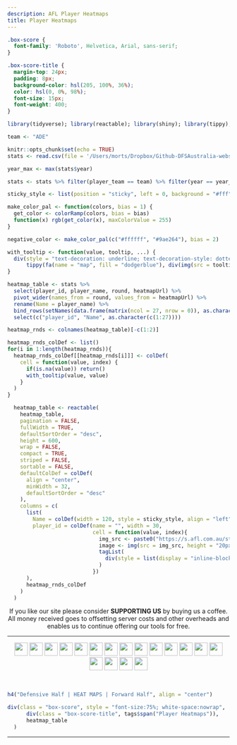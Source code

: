 ```yaml
---
description: AFL Player Heatmaps
title: Player Heatmaps
---
```


```css
.box-score {
  font-family: 'Roboto', Helvetica, Arial, sans-serif;
}

.box-score-title {
  margin-top: 24px;
  padding: 8px;
  background-color: hsl(205, 100%, 36%);
  color: hsl(0, 0%, 98%);
  font-size: 15px;
  font-weight: 400;
}

```

```r
library(tidyverse); library(reactable); library(shiny); library(tippy); library(fontawesome)

team <- "ADE"

knitr::opts_chunk$set(echo = TRUE)
stats <- read.csv(file = '/Users/morts/Dropbox/Github-DFSAustralia-website/database/database-files/afl-database-2022.csv', stringsAsFactors = FALSE)

year_max <- max(stats$year)

stats <- stats %>% filter(player_team == team) %>% filter(year == year_max)

sticky_style <- list(position = "sticky", left = 0, background = "#fff", zIndex = 1, borderRight = "1px solid #eee")

make_color_pal <- function(colors, bias = 1) {
  get_color <- colorRamp(colors, bias = bias)
  function(x) rgb(get_color(x), maxColorValue = 255)
}

negative_color <- make_color_pal(c("#ffffff", "#9ae264"), bias = 2)

with_tooltip <- function(value, tooltip, ...) {
  div(style = "text-decoration: underline; text-decoration-style: dotted; cursor: zoom-in",
      tippy(fa(name = "map", fill = "dodgerblue"), div(img(src = tooltip, width = "100%", alt = "")), ...))
}

heatmap_table <- stats %>%
  select(player_id, player_name, round, heatmapUrl) %>%
  pivot_wider(names_from = round, values_from = heatmapUrl) %>%
  rename(Name = player_name) %>%
  bind_rows(setNames(data.frame(matrix(ncol = 27, nrow = 0)), as.character(c(1:27))) %>% mutate(across(everything(), as.character))) %>%
  select(c("player_id", "Name", as.character(c(1:27))))

heatmap_rnds <- colnames(heatmap_table)[-c(1:2)]

heatmap_rnds_colDef <- list()
for(i in 1:length(heatmap_rnds)){
  heatmap_rnds_colDef[[heatmap_rnds[i]]] <- colDef(
    cell = function(value, index) {
      if(is.na(value)) return()
      with_tooltip(value, value)
    }
  )
}

  heatmap_table <- reactable(
    heatmap_table,
    pagination = FALSE,
    fullWidth = TRUE,
    defaultSortOrder = "desc",
    height = 600,
    wrap = FALSE,
    compact = TRUE,
    striped = FALSE,
    sortable = FALSE,
    defaultColDef = colDef(
      align = "center",
      minWidth = 32,
      defaultSortOrder = "desc"
    ),
    columns = c(
      list(
        Name = colDef(width = 120, style = sticky_style, align = "left", headerStyle = sticky_style),
        player_id = colDef(name = "", width = 30,
                           cell = function(value, index){
                             img_src <- paste0("https://s.afl.com.au/staticfile/AFL%20Tenant/AFL/Players/ChampIDImages/XLarge2022/", sub("CD_I", "", heatmap_table$player_id[index]), ".png?i10c=img.resize(width:108)")
                             image <- img(src = img_src, height = "20px", alt = "")
                             tagList(
                               div(style = list(display = "inline-block", width = "30px"), image),
                             )
                           })
      ),
      heatmap_rnds_colDef
    )
  )

```

<center>
If you like our site please consider **SUPPORTING US** by buying us a coffee. All money received goes to offsetting server costs and other overheads and enables us to continue offering our tools for free.

<script type='text/javascript' src='https://storage.ko-fi.com/cdn/widget/Widget_2.js'></script><script type='text/javascript'>kofiwidget2.init('Shout us a Coffee', '#29abe0', 'E1E8C5INN');kofiwidget2.draw();</script> 
</center>

---

<p align="center">
[![](https://www.zerohanger.com/images/team-flags/adelaide-crows.png){height=30px style="margin-bottom: 3px"}](https://www.dfsaustralia.com/afl-heatmaps-ade/) [![](https://www.zerohanger.com/images/team-flags/brisbane-lions.png){height=30px style="margin-bottom: 3px"}](https://www.dfsaustralia.com/afl-heatmaps-brl/) [![](https://www.zerohanger.com/images/team-flags/carlton-blues.png){height=30px style="margin-bottom: 3px"}](https://www.dfsaustralia.com/afl-heatmaps-car/) [![](https://www.zerohanger.com/images/team-flags/collingwood-magpies.png){height=30px style="margin-bottom: 3px"}](https://www.dfsaustralia.com/afl-heatmaps-col/) [![](https://www.zerohanger.com/images/team-flags/essendon-bombers.png){height=30px style="margin-bottom: 3px"}](https://www.dfsaustralia.com/afl-heatmaps-ess/) [![](https://www.zerohanger.com/images/team-flags/fremantle-dockers.png){height=30px style="margin-bottom: 3px"}](https://www.dfsaustralia.com/afl-heatmaps-fre/) [![](https://www.zerohanger.com/images/team-flags/gold-coast-suns.png){height=30px style="margin-bottom: 3px"}](https://www.dfsaustralia.com/afl-heatmaps-gcs/) [![](https://www.zerohanger.com/images/team-flags/geelong-cats.png){height=30px style="margin-bottom: 3px"}](https://www.dfsaustralia.com/afl-heatmaps-gee/) [![](https://www.zerohanger.com/images/team-flags/gws-giants.png){height=30px style="margin-bottom: 3px"}](https://www.dfsaustralia.com/afl-heatmaps-gws/) [![](https://www.zerohanger.com/images/team-flags/hawthorn-hawks.png){height=30px style="margin-bottom: 3px"}](https://www.dfsaustralia.com/afl-heatmaps-haw/) [![](https://www.zerohanger.com/images/team-flags/melbourne-demons.png){height=30px style="margin-bottom: 3px"}](https://www.dfsaustralia.com/afl-heatmaps-mel/) [![](https://www.zerohanger.com/images/team-flags/north-melbourne-kangaroos.png){height=30px style="margin-bottom: 3px"}](https://www.dfsaustralia.com/afl-heatmaps-nth/) [![](https://www.zerohanger.com/images/team-flags/port-adelaide-power.png){height=30px style="margin-bottom: 3px"}](https://www.dfsaustralia.com/afl-heatmaps-pta/) [![](https://www.zerohanger.com/images/team-flags/richmond-tigers.png){height=30px style="margin-bottom: 3px"}](https://www.dfsaustralia.com/afl-heatmaps-ric/) [![](https://www.zerohanger.com/images/team-flags/st-kilda-saints.png){height=30px style="margin-bottom: 3px"}](https://www.dfsaustralia.com/afl-heatmaps-stk/) [![](https://www.zerohanger.com/images/team-flags/sydney-swans.png){height=30px style="margin-bottom: 3px"}](https://www.dfsaustralia.com/afl-heatmaps-syd/) [![](https://www.zerohanger.com/images/team-flags/western-bulldogs.png){height=30px style="margin-bottom: 3px"}](https://www.dfsaustralia.com/afl-heatmaps-wbd/) [![](https://www.zerohanger.com/images/team-flags/west-coast-eagles.png){height=30px style="margin-bottom: 3px"}](https://www.dfsaustralia.com/afl-heatmaps-wce/)
</p>

<br />

```r

h4("Defensive Half | HEAT MAPS | Forward Half", align = "center")

div(class = "box-score", style = "font-size:75%; white-space:nowrap",
      div(class = "box-score-title", tags$span("Player Heatmaps")),
      heatmap_table
  )
```

---